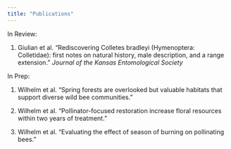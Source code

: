---
title: "Publications"
---

In Review:

1.  Giulian et al. "Rediscovering Colletes bradleyi (Hymenoptera: Colletidae): first notes on natural history, male description, and a range extension." *Journal of the Kansas Entomological Society*

In Prep:

1.  Wilhelm et al. "Spring forests are overlooked but valuable habitats that support diverse wild bee communities."

2.  Wilhelm et al. "Pollinator-focused restoration increase floral resources within two years of treatment."

3.  Wilhelm et al. "Evaluating the effect of season of burning on pollinating bees."
